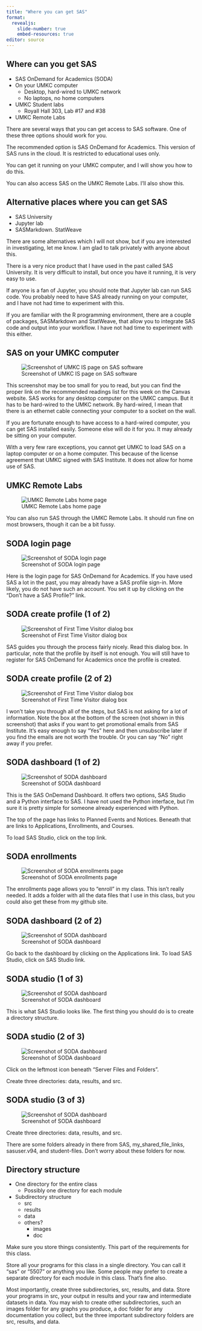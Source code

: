 ```yaml
---
title: "Where you can get SAS"
format: 
  revealjs:
    slide-number: true
    embed-resources: true
editor: source
---
```


## Where can you get SAS

+ SAS OnDemand for Academics (SODA)
+ On your UMKC computer
  + Desktop, hard-wired to UMKC network
  + No laptops, no home computers
+ UMKC Student labs
  + Royall Hall 303, Lab #17 and #38
+ UMKC Remote Labs

::: notes

There are several ways that you can get access to SAS software. One of these three options should work for you.

The recommended option is SAS OnDemand for Academics. This version of SAS runs in the cloud. It is restricted to educational uses only.

You can get it running on your UMKC computer, and I will show you how to do this.

You can also access SAS on the UMKC Remote Labs. I'll also show this.

:::

## Alternative places where you can get SAS

+ SAS University
+ Jupyter lab
+ SASMarkdown. StatWeave

::: notes

There are some alternatives which I will not show, but if you are interested in investigating, let me know. I am glad to talk privately with anyone about this.

There is a very nice product that I have used in the past called SAS University. It is very difficult to install, but once you have it running, it is very easy to use.

If anyone is a fan of Jupyter, you should note that Jupyter lab can run SAS code. You probably need to have SAS already running on your computer, and I have not had time to experiment with this. 

If you are familiar with the R programming environment, there are a couple of packages, SASMarkdown and StatWeave, that allow you to integrate SAS code and output into your workflow. I have not had time to experiment with this either.

:::

## SAS on your UMKC computer

![Screenshot of UMKC IS page on SAS software](../images/m01-umkc-sas.png)

::: notes

This screenshot may be too small for you to read, but you can find the proper link on the recommended readings list for this week on the Canvas website. SAS works for any desktop computer on the UMKC campus. But it has to be hard-wired to the UMKC network. By hard-wired, I mean that there is an ethernet cable connecting your computer to a socket on the wall.

If you are fortunate enough to have access to a hard-wired computer, you can get SAS installed easily. Someone else will do it for you. It may already be sitting on your computer.

With a very few rare exceptions, you cannot get UMKC to load SAS on a laptop computer or on a home computer. This because of the license agreement that UMKC signed with SAS Institute. It does not allow for home use of SAS.

:::

## UMKC Remote Labs

![UMKC Remote Labs home page](../images/m01-umkc-remote-labs.png)

::: notes

You can also run SAS through the UMKC Remote Labs. It should run fine on most browsers, though it can be a bit fussy.

:::

## SODA login page

![Screenshot of SODA login page](../images/m01-soda-login.png)

::: notes

Here is the login page for SAS OnDemand for Academics. If you have used SAS a lot in the past, you may already have a SAS profile sign-in. More likely, you do not have such an account. You set it up by clicking on the "Don't have a SAS Profile?" link.

:::

## SODA create profile (1 of 2)

![Screenshot of First Time Visitor dialog box](../images/m01-soda-profile-01.png)

::: notes

SAS guides you through the process fairly nicely. Read this dialog box. In particular, note that the profile by itself is not enough. You will still have to register for SAS OnDemand for Academics once the profile is created.

:::

## SODA create profile (2 of 2)

![Screenshot of First Time Visitor dialog box](../images/m01-soda-profile-02.png)

::: notes

I won't take you through all of the steps, but SAS is not asking for a lot of information. Note the box at the bottom of the screen (not shown in this screenshot) that asks if you want to get promotional emails from SAS Institute. It's easy enough to say "Yes" here and then unsubscribe later if you find the emails are not worth the trouble. Or you can say "No" right away if you prefer.

:::

## SODA dashboard (1 of 2)

![Screenshot of SODA dashboard](../images/m01-soda-dashboard.png)

::: notes

This is the SAS OnDemand Dashboard. It offers two options, SAS Studio and a Python interface to SAS. I have not used the Python interface, but I'm sure it is pretty simple for someone already experienced with Python.

The top of the page has links to Planned Events and Notices. Beneath that are links to Applications, Enrollments, and Courses.

To load SAS Studio, click on the top link.

:::


## SODA enrollments

![Screenshot of SODA enrollments page](../images/m01-soda-enrollments.png)

::: notes

The enrollments page allows you to "enroll" in my class. This isn't really needed. It adds a folder with all the data files that I use in this class, but you could also get these from my github site.

:::

## SODA dashboard (2 of 2)

![Screenshot of SODA dashboard](../images/m01-soda-dashboard.png)

::: notes

Go back to the dashboard by clicking on the Applications link. To load SAS Studio, click on SAS Studio link.

:::

## SODA studio (1 of 3)

![Screenshot of SODA dashboard](../images/m01-soda-studio-01.png)

::: notes

This is what SAS Studio looks like. The first thing you should do is to create a directory structure.

:::

## SODA studio (2 of 3)

![Screenshot of SODA dashboard](../images/m01-soda-studio-02.png)

::: notes

Click on the leftmost icon beneath "Server Files and Folders".

Create three directories: data, results, and src.

:::

## SODA studio (3 of 3)

![Screenshot of SODA dashboard](../images/m01-soda-studio-03.png)

::: notes

Create three directories: data, results, and src.

There are some folders already in there from SAS, my_shared_file_links, sasuser.v94, and student-files. Don't worry about these folders for now.

:::

## Directory structure

+ One directory for the entire class
  + Possibly one directory for each module
+ Subdirectory structure
  + src
  + results
  + data
  + others?
    + images
    + doc
    
::: notes

Make sure you store things consistently. This part of the requirements for this class.

Store all your programs for this class in a single directory. You can call it "sas" or "5507" or anything you like. Some people may prefer to create a separate directory for each module in this class. That's fine also.

Most importantly, create three subdirectories, src, results, and data. Store your programs in src, your output in results and your raw and intermediate datasets in data. You may wish to create other subdirectories, such an images folder for any graphs you produce, a doc folder for any documentation you collect, but the three important subdirectory folders are src, results, and data.

:::

